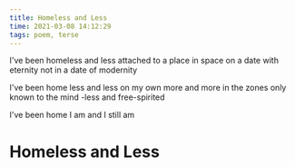 ```yaml
---
title: Homeless and Less
time: 2021-03-08 14:12:29
tags: poem, terse
---
```


I've been homeless and less
attached to a place in space
on a date with eternity
not in a date of modernity

I've been home
less and less on my own
more and more in the zones
only known to the mind
-less and free-spirited

I've been home
I am
and I still am

# Homeless and Less
